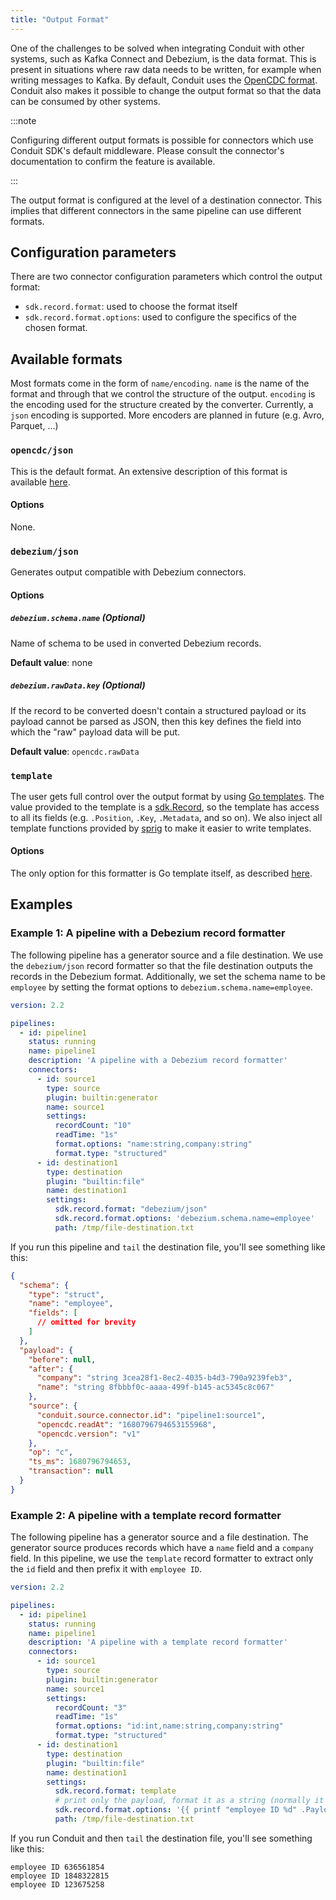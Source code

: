 ```yaml
---
title: "Output Format"
---
```


One of the challenges to be solved when integrating Conduit with other systems, such as Kafka Connect and Debezium, is
the data format. This is present in situations where raw data needs to be written, for example when writing messages to
Kafka. By default, Conduit uses the [OpenCDC format](/docs/using/opencdc-record). Conduit also makes it possible to
change the output format so that the data can be consumed by other systems.

:::note

Configuring different output formats is possible for connectors which use Conduit SDK's default
middleware. Please consult the connector's documentation to confirm the feature is available.

:::

The output format is configured at the level of a destination connector. This implies that different connectors in the
same pipeline can use different formats.

## Configuration parameters

There are two connector configuration parameters which control the output format: 
* `sdk.record.format`: used to choose the format itself
* `sdk.record.format.options`: used to configure the specifics of the chosen format.

## Available formats

Most formats come in the form of `name/encoding`. `name` is the name of the format and through that we control the
structure of the output. `encoding` is the encoding used for the structure created by the converter.
Currently, a `json` encoding is supported. More encoders are planned in future (e.g. Avro, Parquet, ...)

### `opencdc/json`

This is the default format. An extensive description of this format is
available [here](https://github.com/ConduitIO/conduit/blob/main/docs/design-documents/20220309-opencdc.md).

#### **Options**

None.

### `debezium/json`

Generates output compatible with Debezium connectors.

#### **Options**

##### `debezium.schema.name` (Optional)

Name of schema to be used in converted Debezium records.

**Default value**: none

##### `debezium.rawData.key` (Optional)

If the record to be converted doesn't contain a structured payload or its payload cannot be parsed as JSON,
then this key defines the field into which the "raw" payload data will be put.

**Default value**: `opencdc.rawData`

### `template`

The user gets full control over the output format by using [Go templates](https://pkg.go.dev/text/template). The value
provided to the template is a
[sdk.Record](https://github.com/ConduitIO/conduit-connector-sdk/blob/e08068428247af6e3b34bef8abffad2b758d5529/record.go#L81),
so the template has access to all its fields (e.g. `.Position`, `.Key`, `.Metadata`, and so on). We also inject all
template functions provided by [sprig](http://masterminds.github.io/sprig/) to make it easier to write templates.

#### **Options**

The only option for this formatter is Go template itself, as described [here](https://pkg.go.dev/text/template).

## Examples

### Example 1: A pipeline with a Debezium record formatter

The following pipeline has a generator source and a file destination. We use the `debezium/json` record formatter so
that the file destination outputs the records in the Debezium format. Additionally, we set the schema name to
be `employee` by setting the format options to `debezium.schema.name=employee`.

```yaml
version: 2.2

pipelines:
  - id: pipeline1
    status: running
    name: pipeline1
    description: 'A pipeline with a Debezium record formatter'
    connectors:
      - id: source1
        type: source
        plugin: builtin:generator
        name: source1
        settings:
          recordCount: "10"
          readTime: "1s"
          format.options: "name:string,company:string"
          format.type: "structured"
      - id: destination1
        type: destination
        plugin: "builtin:file"
        name: destination1
        settings:
          sdk.record.format: "debezium/json"
          sdk.record.format.options: 'debezium.schema.name=employee'
          path: /tmp/file-destination.txt
```

If you run this pipeline and `tail` the destination file, you'll see something like this:

```json
{
  "schema": {
    "type": "struct",
    "name": "employee",
    "fields": [
      // omitted for brevity
    ]
  },
  "payload": {
    "before": null,
    "after": {
      "company": "string 3cea28f1-8ec2-4035-b4d3-790a9239feb3",
      "name": "string 8fbbbf0c-aaaa-499f-b145-ac5345c8c067"
    },
    "source": {
      "conduit.source.connector.id": "pipeline1:source1",
      "opencdc.readAt": "1680796794653155968",
      "opencdc.version": "v1"
    },
    "op": "c",
    "ts_ms": 1680796794653,
    "transaction": null
  }
}
```

### Example 2: A pipeline with a template record formatter

The following pipeline has a generator source and a file destination. The generator source produces records which have
a `name` field and a `company` field. In this pipeline, we use the `template` record formatter to extract only the
`id` field and then prefix it with `employee ID`.

```yaml
version: 2.2

pipelines:
  - id: pipeline1
    status: running
    name: pipeline1
    description: 'A pipeline with a template record formatter'
    connectors:
      - id: source1
        type: source
        plugin: builtin:generator
        name: source1
        settings:
          recordCount: "3"
          readTime: "1s"
          format.options: "id:int,name:string,company:string"
          format.type: "structured"
      - id: destination1
        type: destination
        plugin: "builtin:file"
        name: destination1
        settings:
          sdk.record.format: template
          # print only the payload, format it as a string (normally it's a byte slice)
          sdk.record.format.options: '{{ printf "employee ID %d" .Payload.After.id }}'
          path: /tmp/file-destination.txt
```

If you run Conduit and then `tail` the destination file, you'll see something like this:

```shell
employee ID 636561854
employee ID 1848322815
employee ID 123675258
```
